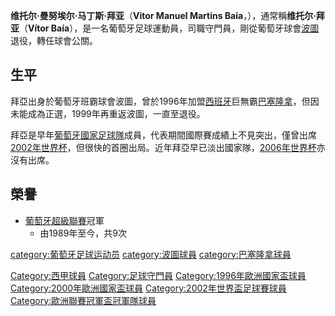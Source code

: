 {{noteta
|G1=西甲
|G2=Football
|G3=uefa
|T=zh-hans:维托尔·拜亚;zh-hk:域陀·拜亞;zh-tw:維托爾·巴亞;
|1=zh-hans:维托尔·拜亚;zh-hk:域陀·拜亞;zh-tw:維托爾·巴亞;
|2=zh-hans:维托尔·曼努埃尔·马丁斯·拜亚;zh-hk:域陀·文奴·馬田斯·拜亞;zh-tw:維托爾·曼奴埃爾·馬丁斯·巴亞;
|3=zh-hans:拜亚;zh-hk:拜亞;zh-tw:巴亞;
}}
{{Infobox football biography
| name = 维托尔·拜亚<br>'' Vítor Baía''
| image = Vitor baia in 2016.jpg
| image_size = 250
| nickname = Vítor Baliza
| fullname = Vítor Manuel Martins Baía
| birth_date = {{birth date and age|1969|10|15|df=y}}
| birth_place = 葡萄牙[[加亚新城|加亚新城]]
| height = {{convert|1.85|m|ftin|abbr=on}}
| position = [[守門員|守門員]]
| youthyears =
| youthclubs = 
| years1 = 1988–1996 | clubs1 = [[波尔图足球俱乐部|波尔图]] | caps1 = 246 | goals1 = 0
| years2 = 1996–1998 | clubs2 = [[巴塞罗那足球俱乐部|巴塞罗那]] | caps2 = 39 | goals2 = 0
| years3 = 1999–2007 | clubs3 = [[波尔图足球俱乐部|波尔图]] | caps3 = 160 | goals3 = 0
| totalcaps = 445 | totalgoals = 0
| nationalyears1 = 1989–1990 | nationalteam1 = [[葡萄牙21歲以下國家足球隊|葡萄牙U21]] | nationalcaps1 = 8 | nationalgoals1 = 0
| nationalyears2 = 1990–2002 | nationalteam2 = [[葡萄牙國家足球隊|葡萄牙]] | nationalcaps2 = 80 | nationalgoals2 = 0
|pcupdate = August 22, 2006
|ntupdate = 12 June 2006
}}
'''维托尔·曼努埃尔·马丁斯·拜亚'''（'''Vitor Manuel Martins Baia'''，{{bd|1969年|10月15日|catidx=Baia, Vitor}}），通常稱'''维托尔·拜亚'''（'''Vítor Baía'''），是一名葡萄牙足球運動員，司職守門員，剛從葡萄牙球會[[波圖足球俱樂部|波圖]]退役，轉任球會公關。

==生平==
拜亞出身於葡萄牙班霸球會波圖，曾於1996年加盟[[西班牙|西班牙]]巨無霸[[巴塞隆拿足球俱樂部|巴塞隆拿]]，但因未能成為正選，1999年再重返波圖，一直至退役。

拜亞是早年[[葡萄牙國家足球隊|葡萄牙國家足球隊]]成員，代表期間國際賽成績上不見突出，僅曾出席[[2002年世界杯|2002年世界杯]]，但很快的首圈出局。近年拜亞早已淡出國家隊，[[2006年世界杯|2006年世界杯]]亦沒有出席。

==榮譽==
* [[葡萄牙超級聯賽|葡萄牙超級聯賽]]冠軍
** 由1989年至今，共9次

{{2000年歐洲足球錦標賽葡萄牙參賽名單}}
{{2002年世界杯足球赛葡萄牙参赛名单}}

{{DEFAULTSORT:Baia, Vitor}}
[[category:葡萄牙足球运动员|category:葡萄牙足球运动员]]
[[category:波圖球員|category:波圖球員]]
[[category:巴塞隆拿球員|category:巴塞隆拿球員]]
[[Category:西甲球員|Category:西甲球員]]
[[Category:足球守門員|Category:足球守門員]]
[[Category:1996年歐洲國家盃球員|Category:1996年歐洲國家盃球員]]
[[Category:2000年歐洲國家盃球員|Category:2000年歐洲國家盃球員]]
[[Category:2002年世界盃足球賽球員|Category:2002年世界盃足球賽球員]]
[[Category:歐洲聯賽冠軍盃冠軍隊球員|Category:歐洲聯賽冠軍盃冠軍隊球員]]